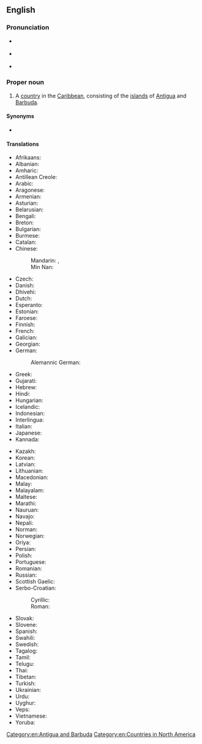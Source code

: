 ==English==
{{wikipedia}}

===Pronunciation===
* {{a|UK}} {{IPA|/ænˌtiː.ɡə ænd bɑːˈbjuː.də/|lang=en}}
* {{a|US}} {{IPA|/ænˌti.ɡ(w)ə ænd bɑɹˈbju.də/|lang=en}}
* {{audio|en-us-Antigua and Barbuda.ogg|Audio (US)|lang=en}}

===Proper noun===
{{en-proper noun}}

# {{senseid|en|Q781}}A [[country]] in the [[Caribbean]], consisting of the [[island]]s of [[Antigua]] and [[Barbuda]].

====Synonyms====
* {{l|en|Ant. & Barb.}}

====Translations====
{{trans-top|id=Q781|country}}
* Afrikaans: {{t|af|Antigua en Barbuda}}
* Albanian: {{t|sq|Antigua dhe Barbuda}}
* Amharic: {{t|am|አንቲጋ እና ባርቡዳ}}
* Antillean Creole: {{t|gcf|Antigwa ek Barbouda}}
* Arabic: {{t|ar|أَنْتِيغُوَا وَبَرْبُودَا|tr=ʾantīḡuwā wa-barbūdā}}
* Aragonese: {{t|an|Antigua y Barbuda|f}}
* Armenian: {{t|hy|Անտիգուա Բարբուդա|sc=Armn}}
* Asturian: {{t+|ast|Antigua y Barbuda|f}}
* Belarusian: {{t|be|Анты́гуа і Барбу́да|f}}
* Bengali: {{t|bn|এন্টিগুয়া এবং বার্বুডা|sc=Beng}}
* Breton: {{t|br|Antigua ha Barbuda}}
* Bulgarian: {{t|bg|Анти́гуа и Барбу́да}}
* Burmese: {{t|my|အင်တီဂွါနှင့် ဘာဘူဒါ}}
* Catalan: {{t+|ca|Antigua i Barbuda}}
* Chinese:
*: Mandarin: {{t+|cmn|安提瓜和巴布達|sc=Hani}}, {{t+|cmn|安提瓜和巴布达|tr=Āntíguā hé Bābùdá|sc=Hani}}
*: Min Nan: {{t+|nan|An-thí-gōa kap Ba̍h-bú-tà}}
* Czech: {{t+|cs|Antigua a Barbuda}}
* Danish: {{t|da|Antigua og Barbuda}}
* Dhivehi: {{t|dv|އެންޓިގުއާ އަދި ބާބިއުޑާ|sc=Thaa}}
* Dutch: {{t+|nl|Antigua en Barbuda}}
* Esperanto: {{t|eo|Antigvo-Barbudo}}
* Estonian: {{t+|et|Antigua ja Barbuda}}
* Faroese: {{t|fo|Antigua og Barbuda}}
* Finnish: {{t+|fi|Antigua ja Barbuda}}
* French: {{t+|fr|Antigua-et-Barbuda}}
* Galician: {{t+|gl|Antiga e Barbuda}}
* Georgian: {{t|ka|ანტიგუა და ბარბუდა|sc=Geor}}
* German: {{t+|de|Antigua und Barbuda|n}}
*: Alemannic German: {{t|gsw|Antigua und Barbuda}}
* Greek: {{t+|el|Αντίγκουα και Μπαρμπούντα|f|sc=Grek}}
* Gujarati: {{t|gu|એંટિગુવા અને બર્બુડા|sc=Gujr}}
* Hebrew: {{t|he|אַנְטִיגוּאָה וּבַּרְבּוּדָה|tr=antiguah u'barbudah|sc=Hebr}}
* Hindi: {{t|hi|एन्टिगुवा और बर्बुडा|sc=Deva}}
* Hungarian: {{t+|hu|Antigua és Barbuda}}
* Icelandic: {{t|is|Antígva og Barbúda}}
* Indonesian: {{t|id|Antigua dan Barbuda}}
* Interlingua: {{t|ia|Antigua e Barbuda}}
* Italian: {{t|it|Antigua e Barbuda}}
* Japanese: {{t|ja|アンティグア・バーブーダ|tr=Antigua Bābūda}}
* Kannada: {{t+|kn|ಆಂಟಿಗುವ ಮತ್ತು ಬಾರ್ಬುಡ}}
{{trans-mid}}
* Kazakh: {{t|kk|Антигуа және Барбуда}}
* Korean: {{t|ko|^앤티가 ^바부다}}
* Latvian: {{t|lv|Antigva un Barbuda}}
* Lithuanian: {{t+|lt|Antigva ir Barbuda}}
* Macedonian: {{t|mk|Анти́гва и Барбу́да|f}}
* Malay: {{t|ms|Antigua dan Barbuda}}
* Malayalam: {{t|ml|ആന്റിഗ്വ ബർബുഡ}}
* Maltese: {{t|mt|Antigwa u Barbuda}}
* Marathi: {{t|mr|एन्टिगुवा आणि बर्बूडा|sc=Deva}}
* Nauruan: {{t|na|Antigua me Barbuda}}
* Navajo: {{t|nv|Antíígwa dóó Hashkʼaan Bikéyah Yázhí}}
* Nepali: {{t|ne|एन्टिगुआ र बर्बुडा}}
* Norman: {{t|nrf|Antigua et Barbuda}}
* Norwegian: {{t+|no|Antigua og Barbuda}}
* Oriya: {{t|or|ଆଣ୍ଟିଗୁଆ ଓ ବରବୁଡା}}
* Persian: {{t|fa|آنتیگوا و باربودا|tr=ântigvâ va bârbudâ|sc=fa-Arab}}
* Polish: {{t+|pl|Antigua i Barbuda|f}}
* Portuguese: {{t+|pt|Antígua e Barbuda}}
* Romanian: {{t+|ro|Antigua și Barbuda|f}}
* Russian: {{t+|ru|Анти́гуа и Барбу́да|f}}
* Scottish Gaelic: {{t|gd|Antigua agus Barbuda}}
* Serbo-Croatian:
*: Cyrillic: {{t|sh|Антигва и Барбуда|sc=Cyrl}}
*: Roman: {{t|sh|Antigva i Barbuda}}
* Slovak: {{t|sk|Antigua a Barbuda}}
* Slovene: {{t+|sl|Antigva in Barbuda}}
* Spanish: {{t+|es|Antigua y Barbuda}}
* Swahili: {{t+|sw|Antigua na Barbuda}}
* Swedish: {{t+|sv|Antigua och Barbuda}}
* Tagalog: {{t+|tl|Antigua at Barbuda}}
* Tamil: {{t|ta|அன்டிகுவா பர்புடா}}
* Telugu: {{t|te|ఆంటిగ్వా మరియు బార్బుడా}}
* Thai: {{t+|th|แอนติกาและบาร์บูดา}}
* Tibetan: {{t|bo|ཨེན་ཊི་གུའ་དང་བར་བུ་ཌ།}}
* Turkish: {{t+|tr|Antigua ve Barbuda}}
* Ukrainian: {{t+|uk|Анти́гуа і Барбу́да|f}}
* Urdu: {{t|ur|باربوڈا و اینٹیگوا}}
* Uyghur: {{t|ug|باربۇدا ۋە ئانتىگۇئا}}
* Veps: {{t|vep|Antigua da Barbud}}
* Vietnamese: {{t|vi|An-ti-goa và Bác-bu-đa}}
* Yoruba: {{t|yo|Ààntígúà àti Báríbúdà}}
{{trans-bottom}}

[[Category:en:Antigua and Barbuda]]
[[Category:en:Countries in North America]]